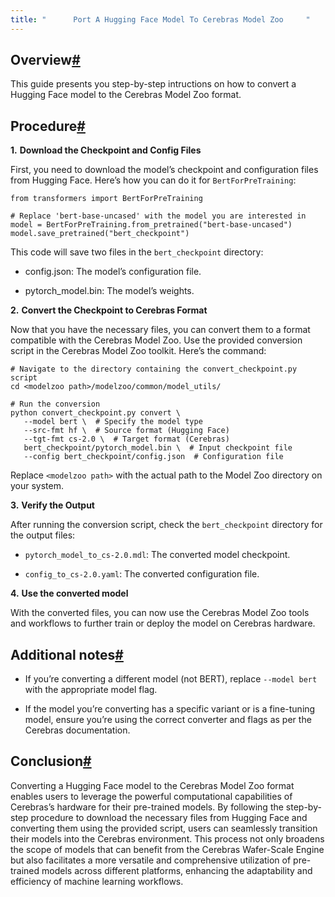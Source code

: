 ```yaml
---
title: "      Port A Hugging Face Model To Cerebras Model Zoo     "
---
```

  
Overview[#](#overview "Permalink to this headline")
---------------------------------------------------

This guide presents you step-by-step intructions on how to convert a Hugging Face model to the Cerebras Model Zoo format.

Procedure[#](#procedure "Permalink to this headline")
-----------------------------------------------------

**1.** **Download the Checkpoint and Config Files**

First, you need to download the model’s checkpoint and configuration files from Hugging Face. Here’s how you can do it for `BertForPreTraining`:
```
from transformers import BertForPreTraining

# Replace 'bert-base-uncased' with the model you are interested in
model = BertForPreTraining.from_pretrained("bert-base-uncased")
model.save_pretrained("bert_checkpoint")
```

This code will save two files in the `bert_checkpoint` directory:

* config.json: The model’s configuration file.
    
* pytorch_model.bin: The model’s weights.
    

**2.** **Convert the Checkpoint to Cerebras Format**

Now that you have the necessary files, you can convert them to a format compatible with the Cerebras Model Zoo. Use the provided conversion script in the Cerebras Model Zoo toolkit. Here’s the command:

```
# Navigate to the directory containing the convert_checkpoint.py script
cd <modelzoo path>/modelzoo/common/model_utils/

# Run the conversion
python convert_checkpoint.py convert \
   --model bert \  # Specify the model type
   --src-fmt hf \  # Source format (Hugging Face)
   --tgt-fmt cs-2.0 \  # Target format (Cerebras)
   bert_checkpoint/pytorch_model.bin \  # Input checkpoint file
   --config bert_checkpoint/config.json  # Configuration file

```

Replace `<modelzoo path>` with the actual path to the Model Zoo directory on your system.

**3.** **Verify the Output**

After running the conversion script, check the `bert_checkpoint` directory for the output files:

* `pytorch_model_to_cs-2.0.mdl`: The converted model checkpoint.
    
* `config_to_cs-2.0.yaml`: The converted configuration file.
    

**4.** **Use the converted model**

With the converted files, you can now use the Cerebras Model Zoo tools and workflows to further train or deploy the model on Cerebras hardware.

Additional notes[#](#additional-notes "Permalink to this headline")
-------------------------------------------------------------------

* If you’re converting a different model (not BERT), replace `--model bert` with the appropriate model flag.
    
* If the model you’re converting has a specific variant or is a fine-tuning model, ensure you’re using the correct converter and flags as per the Cerebras documentation.
    

Conclusion[#](#conclusion "Permalink to this headline")
-------------------------------------------------------

Converting a Hugging Face model to the Cerebras Model Zoo format enables users to leverage the powerful computational capabilities of Cerebras’s hardware for their pre-trained models. By following the step-by-step procedure to download the necessary files from Hugging Face and converting them using the provided script, users can seamlessly transition their models into the Cerebras environment. This process not only broadens the scope of models that can benefit from the Cerebras Wafer-Scale Engine but also facilitates a more versatile and comprehensive utilization of pre-trained models across different platforms, enhancing the adaptability and efficiency of machine learning workflows.